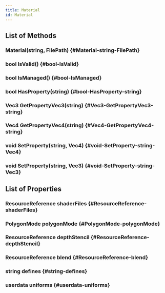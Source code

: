 ```yaml
---
title: Material
id: Material
---
```


## List of Methods

### Material(string, FilePath) {#Material-string-FilePath}

### bool IsValid() {#bool-IsValid}

### bool IsManaged() {#bool-IsManaged}

### bool HasProperty(string) {#bool-HasProperty-string}

### Vec3 GetPropertyVec3(string) {#Vec3-GetPropertyVec3-string}

### Vec4 GetPropertyVec4(string) {#Vec4-GetPropertyVec4-string}

### void SetProperty(string, Vec4) {#void-SetProperty-string-Vec4}

### void SetProperty(string, Vec3) {#void-SetProperty-string-Vec3}

## List of Properties

### ResourceReference shaderFiles {#ResourceReference-shaderFiles}

### PolygonMode polygonMode {#PolygonMode-polygonMode}

### ResourceReference depthStencil {#ResourceReference-depthStencil}

### ResourceReference blend {#ResourceReference-blend}

### string defines {#string-defines}

### userdata uniforms {#userdata-uniforms}

